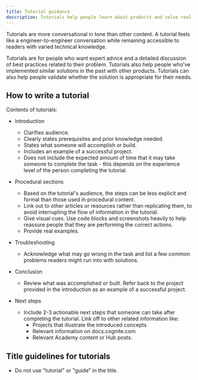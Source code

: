 ```yaml
---
title: Tutorial guidance
description: Tutorials help people learn about products and solve real world problems by guiding them through the entire workflow to complete a task.
---
```


Tutorials are more conversational in tone than other content. A tutorial feels like a engineer-to-engineer conversation while remaining accessible to readers with varied technical knowledge.

Tutorials are for people who want expert advice and a detailed discussion of best practices related to their problem. Tutorials also help people who've implemented similar solutions in the past with other products. Tutorials can also help people validate whether the solution is appropriate for their needs.

## How to write a tutorial

Contents of tutorials:

* Introduction
  * Clarifies audience.
  * Clearly states prerequisites and prior knowledge needed.
  * States what someone will accomplish or build.
  * Includes an example of a successful project.
  * Does not include the expected amount of time that it may take someone to complete the task - this depends on the experience level of the person completing the tutorial.

* Procedural sections
  * Based on the tutorial's audience, the steps can be less explicit and formal than those used in procedural content.
  * Link out to other articles or resources rather than replicating them, to avoid interrupting the flow of information in the tutorial.
  * Give visual cues. Use code blocks and screenshots heavily to help reassure people that they are performing the correct actions.
  * Provide real examples.

* Troubleshooting
  * Acknowledge what may go wrong in the task and list a few common problems readers might run into with solutions.
* Conclusion
  * Review what was accomplished or built. Refer back to the project provided in the introduction as an example of a successful project.
* Next steps
  * Include 2-3 actionable next steps that someone can take after completing the tutorial. Link off to other related information like:
    * Projects that illustrate the introduced concepts
    * Relevant information on docs.cognite.com
    * Relevant Academy content or Hub posts.

## Title guidelines for tutorials

* Do not use "tutorial" or "guide" in the title.
